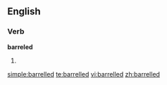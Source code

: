 ==English==

===Verb===
'''barreled'''

# {{past of|[[barrel]]}}

[[simple:barrelled]]
[[te:barrelled]]
[[vi:barrelled]]
[[zh:barrelled]]